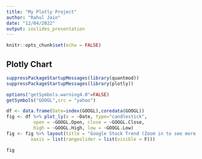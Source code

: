 ```yaml
---
title: "My Plotly Project"
author: "Rahul Jain"
date: "12/04/2022"
output: ioslides_presentation
---
```


```r
knitr::opts_chunk$set(echo = FALSE)
```

## Plotly Chart


```r

suppressPackageStartupMessages(library(quantmod))
suppressPackageStartupMessages(library(plotly))

options("getSymbols.warning4.0"=FALSE)
getSymbols("GOOGL",src = "yahoo")

df <- data.frame(Date=index(GOOGL),coredata(GOOGL))
fig <- df %>% plot_ly(x = ~Date, type="candlestick",
          open = ~GOOGL.Open, close = ~GOOGL.Close,
          high = ~GOOGL.High, low = ~GOOGL.Low) 
fig <- fig %>% layout(title = "Google Stock Trend (Zoom in to see more detailed view)",
         xaxis = list(rangeslider = list(visible = F)))

fig

```


